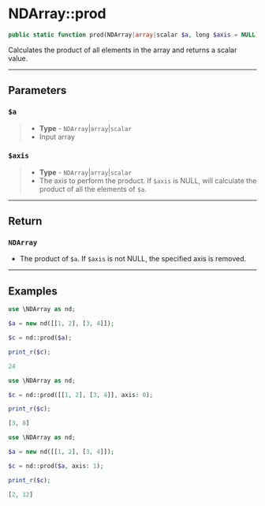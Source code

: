 
# NDArray::prod

```php
public static function prod(NDArray|array|scalar $a, long $axis = NULL);
```
Calculates the product of all elements in the array and returns a scalar value.

---

## Parameters

### `$a`
>- **Type** - `NDArray`|`array`|`scalar`
>- Input array

### `$axis`
>- **Type** - `NDArray`|`array`|`scalar`
>- The axis to perform the product. If `$axis` is NULL, will calculate the product of all the elements of `$a`.

---

## Return

### `NDArray`

- The product of `$a`. If `$axis` is not NULL, the specified axis is removed.

---

## Examples

<Tabs>
<TabItem value="example1" label="Example 1" default>


```php
use \NDArray as nd;

$a = new nd([[1, 2], [3, 4]]);

$c = nd::prod($a);

print_r($c);
```
```php
24
```


</TabItem>
<TabItem value="example2" label="Example 2">


```php
use \NDArray as nd;

$c = nd::prod([[1, 2], [3, 4]], axis: 0);

print_r($c);
```
```php
[3, 8]
```


</TabItem>
<TabItem value="example3" label="Example 3">


```php
use \NDArray as nd;

$a = new nd([[1, 2], [3, 4]]);

$c = nd::prod($a, axis: 1);

print_r($c);
```
```php
[2, 12]
```

</TabItem>
</Tabs>